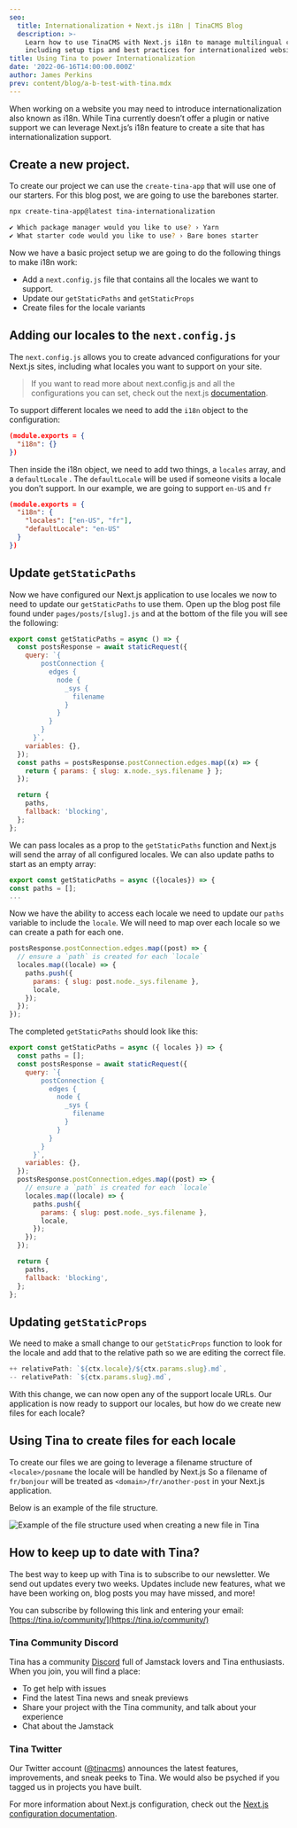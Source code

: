 ```yaml
---
seo:
  title: Internationalization + Next.js i18n | TinaCMS Blog
  description: >-
    Learn how to use TinaCMS with Next.js i18n to manage multilingual content,
    including setup tips and best practices for internationalized websites.
title: Using Tina to power Internationalization
date: '2022-06-16T14:00:00.000Z'
author: James Perkins
prev: content/blog/a-b-test-with-tina.mdx
---
```


When working on a website you may need to introduce internationalization also known as i18n. While Tina currently doesn’t offer a plugin or native support we can leverage Next.js’s i18n feature to create a site that has internationalization support.

## Create a new project.

To create our project we can use the `create-tina-app` that will use one of our starters. For this blog post, we are going to use the barebones starter.

```bash
npx create-tina-app@latest tina-internationalization

✔ Which package manager would you like to use? › Yarn
✔ What starter code would you like to use? › Bare bones starter
```

Now we have a basic project setup we are going to do the following things to make i18n work:

- Add a `next.config.js` file that contains all the locales we want to support.
- Update our `getStaticPaths` and `getStaticProps`
- Create files for the locale variants

## Adding our locales to the `next.config.js`

The `next.config.js` allows you to create advanced configurations for your Next.js sites, including what locales you want to support on your site.

> If you want to read more about next.config.js and all the configurations you can set, check out the next.js [documentation](https://nextjs.org/docs/api-reference/next.config.js/introduction).

To support different locales we need to add the `i18n` object to the configuration:

```json
(module.exports = {
  "i18n": {}
})
```

Then inside the i18n object, we need to add two things, a `locales` array, and a `defaultLocale` . The `defaultLocale` will be used if someone visits a locale you don’t support. In our example, we are going to support `en-US` and `fr`

```json
(module.exports = {
  "i18n": {
    "locales": ["en-US", "fr"],
    "defaultLocale": "en-US"
  }
})
```

## Update `getStaticPaths`

Now we have configured our Next.js application to use locales we now to need to update our `getStaticPaths` to use them. Open up the blog post file found under `pages/posts/[slug].js` and at the bottom of the file you will see the following:

```jsx
export const getStaticPaths = async () => {
  const postsResponse = await staticRequest({
    query: `{
        postConnection {
          edges {
            node {
              _sys {
                filename
              }
            }
          }
        }
      }`,
    variables: {},
  });
  const paths = postsResponse.postConnection.edges.map((x) => {
    return { params: { slug: x.node._sys.filename } };
  });

  return {
    paths,
    fallback: 'blocking',
  };
};
```

We can pass locales as a prop to the `getStaticPaths` function and Next.js will send the array of all configured locales. We can also update paths to start as an empty array:

```jsx
export const getStaticPaths = async ({locales}) => {
const paths = [];
...
```

Now we have the ability to access each locale we need to update our `paths` variable to include the `locale`. We will need to map over each locale so we can create a path for each one.

```jsx
postsResponse.postConnection.edges.map((post) => {
  // ensure a `path` is created for each `locale`
  locales.map((locale) => {
    paths.push({
      params: { slug: post.node._sys.filename },
      locale,
    });
  });
});
```

The completed `getStaticPaths` should look like this:

```jsx
export const getStaticPaths = async ({ locales }) => {
  const paths = [];
  const postsResponse = await staticRequest({
    query: `{
        postConnection {
          edges {
            node {
              _sys {
                filename
              }
            }
          }
        }
      }`,
    variables: {},
  });
  postsResponse.postConnection.edges.map((post) => {
    // ensure a `path` is created for each `locale`
    locales.map((locale) => {
      paths.push({
        params: { slug: post.node._sys.filename },
        locale,
      });
    });
  });

  return {
    paths,
    fallback: 'blocking',
  };
};
```

## Updating `getStaticProps`

We need to make a small change to our `getStaticProps` function to look for the locale and add that to the relative path so we are editing the correct file.

```jsx
++ relativePath: `${ctx.locale}/${ctx.params.slug}.md`,
-- relativePath: `${ctx.params.slug}.md`,
```

With this change, we can now open any of the support locale URLs. Our application is now ready to support our locales, but how do we create new files for each locale?

## Using Tina to create files for each locale

To create our files we are going to leverage a filename structure of `<locale>/posname` the locale will be handled by Next.js So a filename of `fr/bonjour` will be treated as `<domain>/fr/another-post` in your Next.js application.

Below is an example of the file structure.

![Example of the file structure used when creating a new file in Tina](/img/blog/i18n/test-blog-post.png)

## How to keep up to date with Tina?

The best way to keep up with Tina is to subscribe to our newsletter. We send out updates every two weeks. Updates include new features, what we have been working on, blog posts you may have missed, and more!

You can subscribe by following this link and entering your email: [https://tina.io/community/](https://tina.io/community/)

### Tina Community Discord

Tina has a community [Discord](https://discord.com/invite/zumN63Ybpf) full of Jamstack lovers and Tina enthusiasts. When you join, you will find a place:

- To get help with issues
- Find the latest Tina news and sneak previews
- Share your project with the Tina community, and talk about your experience
- Chat about the Jamstack

### Tina Twitter

Our Twitter account ([@tinacms](https://twitter.com/tinacms)) announces the latest features, improvements, and sneak peeks to Tina. We would also be psyched if you tagged us in projects you have built.

For more information about Next.js configuration, check out the [Next.js configuration documentation](https://nextjs.org/docs/app/api-reference/next-config-js).
